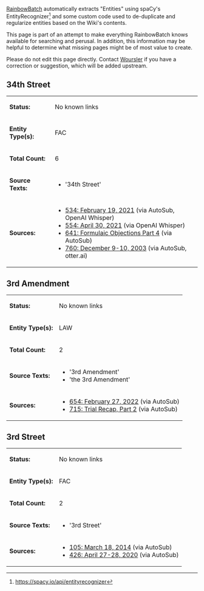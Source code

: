 [[User:RainbowBatch | RainbowBatch]] automatically extracts "Entities" using spaCy's EntityRecognizer<ref>https://spacy.io/api/entityrecognizer</ref> and some custom code used to de-duplicate and regularize entities based on the Wiki's contents.

This page is part of an attempt to make everything RainbowBatch knows available for searching and perusal. In addition, this information may be helpful to determine what missing pages might be of most value to create.

Please do not edit this page directly. Contact [[User:Woursler | Woursler]] if you have a correction or suggestion, which will be added upstream.

==34th Street==
{| class="fandom-table"
|'''Status:'''
|No known links
|-
|'''Entity Type(s):'''
|FAC
|-
|'''Total Count:'''
|6
|-
|'''Source Texts:'''
|

*'34th Street'

|-
|'''Sources:'''
|

*[[534: February 19, 2021]] (via AutoSub, OpenAI Whisper)
*[[554: April 30, 2021]] (via OpenAI Whisper)
*[[641: Formulaic Objections Part 4]] (via AutoSub)
*[[760: December 9-10, 2003]] (via AutoSub, otter.ai)

|}

==3rd Amendment==
{| class="fandom-table"
|'''Status:'''
|No known links
|-
|'''Entity Type(s):'''
|LAW
|-
|'''Total Count:'''
|2
|-
|'''Source Texts:'''
|

*'3rd Amendment'
*'the 3rd Amendment'

|-
|'''Sources:'''
|

*[[654: February 27, 2022]] (via AutoSub)
*[[715: Trial Recap, Part 2]] (via AutoSub)

|}

==3rd Street==
{| class="fandom-table"
|'''Status:'''
|No known links
|-
|'''Entity Type(s):'''
|FAC
|-
|'''Total Count:'''
|2
|-
|'''Source Texts:'''
|

*'3rd Street'

|-
|'''Sources:'''
|

*[[105: March 18, 2014]] (via AutoSub)
*[[426: April 27-28, 2020]] (via AutoSub)

|}
